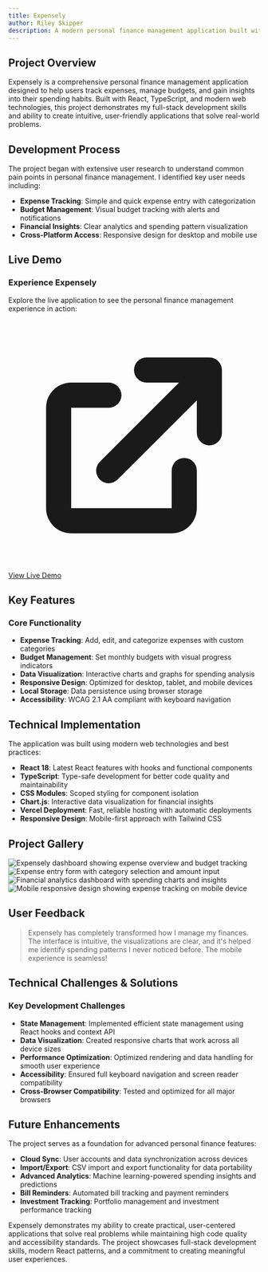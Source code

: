 ```yaml
---
title: Expensely
author: Riley Skipper
description: A modern personal finance management application built with React and TypeScript
---
```


## Project Overview

Expensely is a comprehensive personal finance management application designed to help users track expenses, manage budgets, and gain insights into their spending habits. Built with React, TypeScript, and modern web technologies, this project demonstrates my full-stack development skills and ability to create intuitive, user-friendly applications that solve real-world problems.


<BreakoutImage src="/projects/project-image-3.png" />

## Development Process

The project began with extensive user research to understand common pain points in personal finance management. I identified key user needs including:

- **Expense Tracking**: Simple and quick expense entry with categorization
- **Budget Management**: Visual budget tracking with alerts and notifications
- **Financial Insights**: Clear analytics and spending pattern visualization
- **Cross-Platform Access**: Responsive design for desktop and mobile use

## Live Demo

<div class="bg-card my-8 rounded-lg p-6">
  <h3 class="mb-4 text-xl font-bold">Experience Expensely</h3>
  <p class="mb-4">Explore the live application to see the personal finance management experience in action:</p>
  <a
    href="https://expensely-proj.vercel.app/"
    target="_blank"
    rel="noopener"
    class="bg-primary hover:bg-primary-dark inline-flex items-center gap-2 rounded-lg px-6 py-3 text-white transition-colors"
  >
    <svg class="h-5 w-5" fill="currentColor" viewBox="0 0 20 20">
      <path d="M11 3a1 1 0 100 2h2.586l-6.293 6.293a1 1 0 101.414 1.414L15 6.414V9a1 1 0 102 0V4a1 1 0 00-1-1h-5z" />
      <path d="M5 5a2 2 0 00-2 2v8a2 2 0 002 2h8a2 2 0 002-2v-3a1 1 0 10-2 0v3H5V7h3a1 1 0 000-2H5z" />
    </svg>
    View Live Demo
  </a>
</div>

## Key Features

### Core Functionality

- **Expense Tracking**: Add, edit, and categorize expenses with custom categories
- **Budget Management**: Set monthly budgets with visual progress indicators
- **Data Visualization**: Interactive charts and graphs for spending analysis
- **Responsive Design**: Optimized for desktop, tablet, and mobile devices
- **Local Storage**: Data persistence using browser storage
- **Accessibility**: WCAG 2.1 AA compliant with keyboard navigation

## Technical Implementation

The application was built using modern web technologies and best practices:

- **React 18**: Latest React features with hooks and functional components
- **TypeScript**: Type-safe development for better code quality and maintainability
- **CSS Modules**: Scoped styling for component isolation
- **Chart.js**: Interactive data visualization for financial insights
- **Vercel Deployment**: Fast, reliable hosting with automatic deployments
- **Responsive Design**: Mobile-first approach with Tailwind CSS

## Project Gallery

<div class="grid grid-cols-1 gap-4 md:grid-cols-2">
  <Image
    src="/projects/project-image-3.png"
    alt="Expensely dashboard showing expense overview and budget tracking"
    width={1200}
    height={600}
    class="h-[250px] w-full rounded-lg object-cover"
  />
  <Image
    src="/projects/project-image-4.png"
    alt="Expense entry form with category selection and amount input"
    width={1200}
    height={600}
    class="h-[250px] w-full rounded-lg object-cover"
  />
  <Image
    src="/projects/project-image-5.png"
    alt="Financial analytics dashboard with spending charts and insights"
    width={1200}
    height={600}
    class="h-[250px] w-full rounded-lg object-cover"
  />
  <Image
    src="/projects/project-image-6.png"
    alt="Mobile responsive design showing expense tracking on mobile device"
    width={1200}
    height={600}
    class="h-[250px] w-full rounded-lg object-cover"
  />
</div>

## User Feedback

<BlockQuote author="Personal Finance Enthusiast">
  Expensely has completely transformed how I manage my finances. The interface is intuitive, the visualizations are
  clear, and it's helped me identify spending patterns I never noticed before. The mobile experience is seamless!
</BlockQuote>

<BreakoutImage src="/projects/project-image-4.png" />

## Technical Challenges & Solutions

### Key Development Challenges

- **State Management**: Implemented efficient state management using React hooks and context API
- **Data Visualization**: Created responsive charts that work across all device sizes
- **Performance Optimization**: Optimized rendering and data handling for smooth user experience
- **Accessibility**: Ensured full keyboard navigation and screen reader compatibility
- **Cross-Browser Compatibility**: Tested and optimized for all major browsers

## Future Enhancements

The project serves as a foundation for advanced personal finance features:

- **Cloud Sync**: User accounts and data synchronization across devices
- **Import/Export**: CSV import and export functionality for data portability
- **Advanced Analytics**: Machine learning-powered spending insights and predictions
- **Bill Reminders**: Automated bill tracking and payment reminders
- **Investment Tracking**: Portfolio management and investment performance tracking

Expensely demonstrates my ability to create practical, user-centered applications that solve real problems while maintaining high code quality and accessibility standards. The project showcases full-stack development skills, modern React patterns, and a commitment to creating meaningful user experiences.
